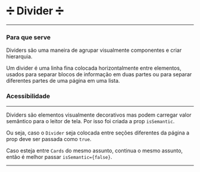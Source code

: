 
<Meta title="Utils/Divider/Sobre o Componente ➗" />

# ➗ Divider ➗

---

### Para que serve

Dividers são uma maneira de agrupar visualmente componentes e criar hierarquia.

Um divider é uma linha fina colocada horizontalmente entre elementos,
usados para separar blocos de informação em duas partes ou para separar
diferentes partes de uma página em uma lista.

### Acessibilidade

---

Dividers são elementos visualmente decorativos
mas podem carregar valor semântico para o leitor de tela.
Por isso foi criada a prop `isSemantic`.

Ou seja, caso o `Divider` seja colocada entre seções diferentes
da página a prop deve ser passada como `true`.

Caso esteja entre `Cards` do mesmo assunto, continua o mesmo assunto,
então é melhor passar `isSemantic={false}`.

---
